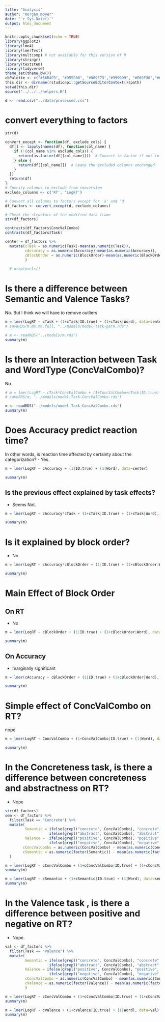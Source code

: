 ```yaml
---
title: "Analysis"
author: "morgan moyer"
date: "`r Sys.Date()`"
output: html_document
---
```



```r
knitr::opts_chunk$set(echo = TRUE)
library(ggplot2)
library(lme4)
library(lmerTest)
library(multcomp) # not available for this version of R
library(stringr)
library(textstem)
library(tidyverse)
theme_set(theme_bw())
cbPalette <- c("#56B4E9", "#D55E00", "#009E73","#999999", "#E69F00","#009E73","#56B4E9", "#D55E00", "#009E73","#999999", "#E69F00","#009E73","#56B4E9", "#D55E00", "#009E73","#999999", "#E69F00","#009E73","#56B4E9", "#D55E00", "#009E73","#999999", "#E69F00","#009E73")
this.dir <- dirname(rstudioapi::getSourceEditorContext()$path)
setwd(this.dir)
source("../../../helpers.R")

d <- read.csv("../data/processed.csv")

```

# convert everything to factors
```r
str(d)

convert_except <- function(df, exclude_cols) {
  df[] <- lapply(names(df), function(col_name) {
    if (!(col_name %in% exclude_cols)) {
      return(as.factor(df[[col_name]]))  # Convert to factor if not in excluded columns
    } else {
      return(df[[col_name]])  # Leave the excluded columns unchanged
    }
  })
  return(df)
}
# Specify columns to exclude from conversion
exclude_columns <- c('RT', 'LogRT')

# Convert all columns to factors except for 'a' and 'd'
df_factors <- convert_except(d, exclude_columns)

# Check the structure of the modified data frame
str(df_factors)

```

```r
contrasts(df_factors$ConcValCombo)
contrasts(df_factors$Task)

center = df_factors %>%
  mutate(cTask = as.numeric(Task)-mean(as.numeric(Task)),
         cAccuracy = as.numeric(Accuracy)-mean(as.numeric(Accuracy)),
         cBlockOrder = as.numeric(BlockOrder)-mean(as.numeric(BlockOrder))
         )
  
  # droplevels()
```

# Is there a difference between Semantic and Valence Tasks?
No. But I think we will have to remove outliers

```r

m = lmer(LogRT ~ cTask + (1+cTask|ID.true) + (1+cTask|Word), data=center)
# saveRDS(m.ms.ma.full, "../models/model-task-para.rds")

# m <- readRDS("../models/m.rds")
summary(m)
```

# Is there an Interaction between Task and WordType (ConcValCombo)?
No.
```r

# m = lmer(LogRT ~ cTask*ConcValCombo + (1+ConcValCombo+cTask|ID.true) + (1+cTask+ConcValCombo|Word), data=center)
# saveRDS(m, "../models/model-Task-ConcValCombo.rds")

m <- readRDS("../models/model-Task-ConcValCombo.rds")
summary(m)
```

# Does Accuracy predict reaction time? 

In other words, is reaction time affected by certainty about the categorization?
- Yes.
```r

m = lmer(LogRT ~ cAccuracy + (1|ID.true) + (1|Word), data=center)

summary(m)

```

## Is the previous effect explained by task effects?
- Seems Not.
```r

m = lmer(LogRT ~ cAccuracy*cTask + (1+cTask|ID.true) + (1+cTask|Word), data=center)

summary(m)

```

# Is it explained by block order?
- No

```r

m = lmer(LogRT ~ cAccuracy*cBlockOrder + (1|ID.true) + (1+cBlockOrder|Word), data=center)

summary(m)

```

# Main Effect of Block Order 

## On RT
- No
```r
m = lmer(LogRT ~ cBlockOrder + (1|ID.true) + (1+cBlockOrder|Word), data=center)

summary(m)
```

## On Accuracy
- marginally significant
```r
m = lmer(cAccuracy ~ cBlockOrder + (1|ID.true) + (1+cBlockOrder|Word), data=center)

summary(m)
```



# Simple effect of ConcValCombo on RT?
nope
```r

m = lmer(LogRT ~ ConcValCombo + (1+ConcValCombo|ID.true) + (1|Word), data=center)

summary(m)

```



# In the Concreteness task, is there a difference between concreteness and abstractness on RT?
- Nope
```r
str(df_factors)
sem <- df_factors %>% 
  filter(Task == "Concrete") %>% 
  mutate(
         Semantic = ifelse(grepl("concrete", ConcValCombo), "concrete", 
                    ifelse(grepl("abstract", ConcValCombo), "abstract", NA)),
         Valence =  ifelse(grepl("positive", ConcValCombo), "positive", 
                    ifelse(grepl("negative", ConcValCombo), "negative", NA)),
        cConcValCombo = as.numeric(ConcValCombo) - mean(as.numeric(ConcValCombo)),
        cSemantic = as.numeric(factor(Semantic)) - mean(as.numeric(factor(Semantic)))
  )

m = lmer(LogRT ~ cConcValCombo + (1+cConcValCombo|ID.true) + (1+cConcValCombo|Word), data=sem)
summary(m)

```


```r
m = lmer(LogRT ~ cSemantic + (1+cSemantic|ID.true) + (1|Word), data=sem)
summary(m)

```


# In the Valence task , is there a difference between positive and negative on RT?
- Nope.
```r
val <- df_factors %>% 
  filter(Task == "Valence") %>% 
  mutate(
         Semantic = ifelse(grepl("concrete", ConcValCombo), "concrete", 
                    ifelse(grepl("abstract", ConcValCombo), "abstract", NA)),
         Valence = ifelse(grepl("positive", ConcValCombo), "positive", 
                    ifelse(grepl("negative", ConcValCombo), "negative", NA)),
         cConcValCombo = as.numeric(ConcValCombo) - mean(as.numeric(ConcValCombo)),
         cValence = as.numeric(factor(Valence)) - mean(as.numeric(factor(Valence)))
         )

m = lmer(LogRT ~ cConcValCombo + (1+cConcValCombo|ID.true) + (1+cConcValCombo|Word), data=val)
summary(m)

```

```r
m = lmer(LogRT ~ cValence + (1+cValence|ID.true) + (1|Word), data=val)
summary(m)

```


